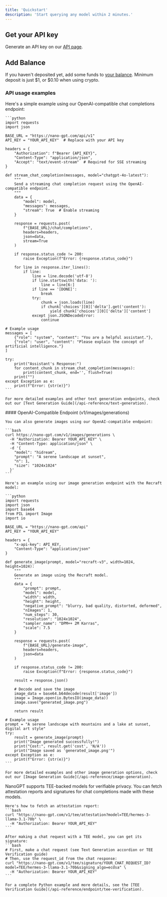 ```yaml
---
title: 'Quickstart'
description: 'Start querying any model within 2 minutes.'
---
```


## Get your API key

Generate an API key on our [API page](https://nano-gpt.com/api).

## Add Balance

If you haven't deposited yet, add some funds to [your balance](https://nano-gpt.com/balance). Minimum deposit is just \$1, or \$0.10 when using crypto.

### API usage examples

<AccordionGroup>
  <Accordion icon="message-bot" title="Text Generation">
    Here's a simple example using our OpenAI-compatible chat completions endpoint:

    ```python
    import requests
    import json

    BASE_URL = "https://nano-gpt.com/api/v1"
    API_KEY = "YOUR_API_KEY"  # Replace with your API key

    headers = {
        "Authorization": f"Bearer {API_KEY}",
        "Content-Type": "application/json",
        "Accept": "text/event-stream"  # Required for SSE streaming
    }

    def stream_chat_completion(messages, model="chatgpt-4o-latest"):
        """
        Send a streaming chat completion request using the OpenAI-compatible endpoint.
        """
        data = {
            "model": model,
            "messages": messages,
            "stream": True  # Enable streaming
        }

        response = requests.post(
            f"{BASE_URL}/chat/completions",
            headers=headers,
            json=data,
            stream=True
        )

        if response.status_code != 200:
            raise Exception(f"Error: {response.status_code}")

        for line in response.iter_lines():
            if line:
                line = line.decode('utf-8')
                if line.startswith('data: '):
                    line = line[6:]
                if line == '[DONE]':
                    break
                try:
                    chunk = json.loads(line)
                    if chunk['choices'][0]['delta'].get('content'):
                        yield chunk['choices'][0]['delta']['content']
                except json.JSONDecodeError:
                    continue

    # Example usage
    messages = [
        {"role": "system", "content": "You are a helpful assistant."},
        {"role": "user", "content": "Please explain the concept of artificial intelligence."}
    ]

    try:
        print("Assistant's Response:")
        for content_chunk in stream_chat_completion(messages):
            print(content_chunk, end='', flush=True)
        print("")
    except Exception as e:
        print(f"Error: {str(e)}")
    ```

    For more detailed examples and other text generation endpoints, check out our [Text Generation Guide](/api-reference/text-generation).
  </Accordion>

  <Accordion icon="image" title="Image Generation">
    #### OpenAI-Compatible Endpoint (v1/images/generations)

    You can also generate images using our OpenAI-compatible endpoint:

    ```bash
    curl https://nano-gpt.com/v1/images/generations \
      -H "Authorization: Bearer YOUR_API_KEY" \
      -H "Content-Type: application/json" \
      -d '{
        "model": "hidream",
        "prompt": "A serene landscape at sunset",
        "n": 1,
        "size": "1024x1024"
      }'
    ```

    Here's an example using our image generation endpoint with the Recraft model:

    ```python
    import requests
    import json
    import base64
    from PIL import Image
    import io

    BASE_URL = "https://nano-gpt.com/api"
    API_KEY = "YOUR_API_KEY"

    headers = {
        "x-api-key": API_KEY,
        "Content-Type": "application/json"
    }

    def generate_image(prompt, model="recraft-v3", width=1024, height=1024):
        """
        Generate an image using the Recraft model.
        """
        data = {
            "prompt": prompt,
            "model": model,
            "width": width,
            "height": height,
            "negative_prompt": "blurry, bad quality, distorted, deformed",
            "nImages": 1,
            "num_steps": 30,
            "resolution": "1024x1024",
            "sampler_name": "DPM++ 2M Karras",
            "scale": 7.5
        }

        response = requests.post(
            f"{BASE_URL}/generate-image",
            headers=headers,
            json=data
        )

        if response.status_code != 200:
            raise Exception(f"Error: {response.status_code}")

        result = response.json()
        
        # Decode and save the image
        image_data = base64.b64decode(result['image'])
        image = Image.open(io.BytesIO(image_data))
        image.save("generated_image.png")
        
        return result

    # Example usage
    prompt = "A serene landscape with mountains and a lake at sunset, digital art style"
    try:
        result = generate_image(prompt)
        print("Image generated successfully!")
        print("Cost:", result.get('cost', 'N/A'))
        print("Image saved as 'generated_image.png'")
    except Exception as e:
        print(f"Error: {str(e)}")
    ```

    For more detailed examples and other image generation options, check out our [Image Generation Guide](/api-reference/image-generation).
  </Accordion> 

  <Accordion icon="shield-check" title="TEE Model Verification">
    NanoGPT supports TEE-backed models for verifiable privacy. You can fetch attestation reports and signatures for chat completions made with these models.

    Here's how to fetch an attestation report:
    ```bash
    curl "https://nano-gpt.com/v1/tee/attestation?model=TEE/hermes-3-llama-3.1-70b" \
      -H "Authorization: Bearer YOUR_API_KEY"
    ```

    After making a chat request with a TEE model, you can get its signature:
    ```bash
    # First, make a chat request (see Text Generation accordion or TEE Verification guide)
    # Then, use the request_id from the chat response:
    curl "https://nano-gpt.com/v1/tee/signature/YOUR_CHAT_REQUEST_ID?model=TEE/hermes-3-llama-3.1-70b&signing_algo=ecdsa" \
      -H "Authorization: Bearer YOUR_API_KEY"
    ```

    For a complete Python example and more details, see the [TEE Verification Guide](/api-reference/endpoint/tee-verification).
  </Accordion>
</AccordionGroup> 
